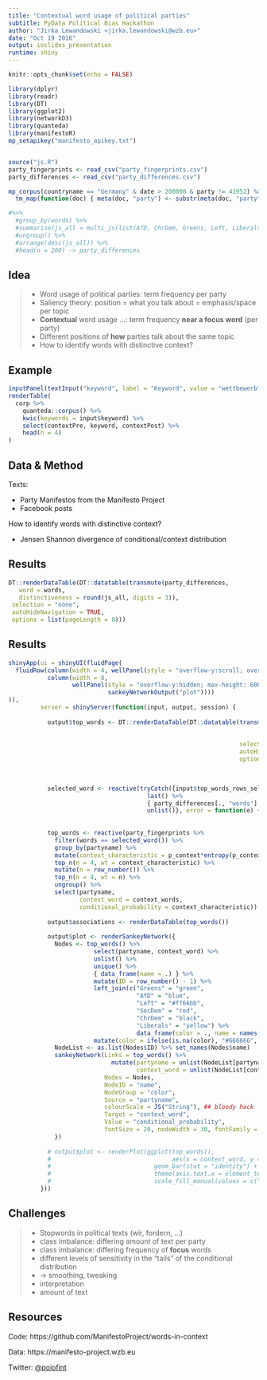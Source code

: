 ```yaml
---
title: "Contextual word usage of political parties"
subtitle: PyData Political Bias Hackathon
author: "Jirka Lewandowski <jirka.lewandowski@wzb.eu>"
date: "Oct 19 2016"
output: ioslides_presentation
runtime: shiny
---
```


```r
knitr::opts_chunk$set(echo = FALSE)
```

```r
library(dplyr)
library(readr)
library(DT)
library(ggplot2)
library(networkD3)
library(quanteda)
library(manifestoR)
mp_setapikey("manifesto_apikey.txt")


source("js.R")
party_fingerprints <- read_csv("party_fingerprints.csv")
party_differences <- read_csv("party_differences.csv")

mp_corpus(countryname == "Germany" & date > 200000 & party != 41952) %>%
  tm_map(function(doc) { meta(doc, "party") <- substr(meta(doc, "party"), 1, 4); doc }) -> corp

#%>%
  #group_by(words) %>%
  #summarise(js_all = multi_js(list(AfD, ChrDem, Greens, Left, Liberals, SocDem))) %>%
  #ungroup() %>%
  #arrange(desc(js_all)) %>%
  #head(n = 200) -> party_differences
```

## Idea

>- Word usage of political parties: term frequency per party
>- Saliency theory: position = what you talk about = emphasis/space per topic
>- **Contextual** word usage ...: term frequency **near a focus word** (per party)
>- Different positions of **how** parties talk about the same topic
>- How to identify words with distinctive context?

## Example

```r
inputPanel(textInput("keyword", label = "Keyword", value = "wettbewerb"))
renderTable(
  corp %>%
    quanteda::corpus() %>%
    kwic(keywords = input$keyword) %>%
    select(contextPre, keyword, contextPost) %>%
    head(n = 4)
)
```

## Data & Method

Texts:

- Party Manifestos from the Manifesto Project
- Facebook posts

How to identify words with distinctive context?

- Jensen Shannon divergence of conditional/context distribution

## Results

```r
DT::renderDataTable(DT::datatable(transmute(party_differences,
   word = words,
   distinctiveness = round(js_all, digits = 3)),
 selection = "none",
 autoHideNavigation = TRUE,
 options = list(pageLength = 8)))
```

## Results

```r
shinyApp(ui = shinyUI(fluidPage(
  fluidRow(column(width = 4, wellPanel(style = "overflow-y:scroll; overflow-x:hidden; max-height: 600px", dataTableOutput("top_words"))),
           column(width = 8,
                  wellPanel(style = "overflow-y:hidden; max-height: 600px",
                            sankeyNetworkOutput("plot"))))
)),
         server = shinyServer(function(input, output, session) {
           
           output$top_words <- DT::renderDataTable(DT::datatable(transmute(party_differences,
                                                                           word = words),
                                                                           # distinctiveness = round(js_all, digits = 3)),
                                                                 selection = "single",
                                                                 autoHideNavigation = TRUE,
                                                                 options = list(lengthChange = FALSE,
                                                                                searching = FALSE,
                                                                                pageLength = 1000)))

           selected_word <- reactive(tryCatch({input$top_words_rows_selected %>%
                                       last() %>%
                                       { party_differences[., "words"] } %>%
                                       unlist()}, error = function(e) { stop("No word selected")}))
           
           
           top_words <- reactive(party_fingerprints %>%
             filter(words == selected_word()) %>%
             group_by(partyname) %>%
             mutate(context_characteristic = p_context*entropy(p_context)) %>%
             top_n(n = 4, wt = context_characteristic) %>%
             mutate(n = row_number()) %>%
             top_n(n = 4, wt = n) %>%
             ungroup() %>%
             select(partyname,
                    context_word = context_words,
                    conditional_probability = context_characteristic))
           
           output$associations <- renderDataTable(top_words())
           
           output$plot <- renderSankeyNetwork({
             Nodes <- top_words() %>%
                        select(partyname, context_word) %>%
                        unlist() %>%
                        unique() %>%
                        { data_frame(name = .) } %>%
                        mutate(ID = row_number() - 1) %>%
                        left_join(c("Greens" = "green",
                                    "AfD" = "blue",
                                    "Left" = "#ff66bb",
                                    "SocDem" = "red",
                                    "ChrDem" = "black",
                                    "Liberals" = "yellow") %>%
                                    data_frame(color = ., name = names(.))) %>%
                        mutate(color = ifelse(is.na(color), "#666666", color))
             NodeList <- as.list(Nodes$ID) %>% set_names(Nodes$name)
             sankeyNetwork(Links = top_words() %>%
                             mutate(partyname = unlist(NodeList[partyname]),
                                    context_word = unlist(NodeList[context_word])),
                           Nodes = Nodes,
                           NodeID = "name",
                           NodeGroup = "color",
                           Source = "partyname",
                           colourScale = JS("String"), ## bloody hack
                           Target = "context_word",
                           Value = "conditional_probability",
                           fontSize = 20, nodeWidth = 30, fontFamily = "sans-serif")
             })
           
           # output$plot <- renderPlot(ggplot(top_words(),
           #                                  aes(x = context_word, y = conditional_probability, fill = partyname)) + 
           #                             geom_bar(stat = "identity") + 
           #                             theme(axis.text.x = element_text(angle = 90, hjust = 1)) +
           #                             scale_fill_manual(values = c("Greens" = "green", "AfD" = "blue", "Left" = "#ff66bb", "SocDem" = "red", "ChrDem" = "black", "Liberals" = "yellow")))
         }))
```

## Challenges

>- Stopwords in political texts (wir, fordern, ...)
>- class imbalance: differing amount of text per party
>- class imbalance: differing frequency of **focus** words
>- different levels of sensitivity in the "tails" of the conditional distribution
>- -> smoothing, tweaking
>- interpretation
>- amount of text

## Resources

Code: https://github.com/ManifestoProject/words-in-context

Data: https://manifesto-project.wzb.eu

Twitter: [&#64;poiofint](https://twitter.com/poiofint)

